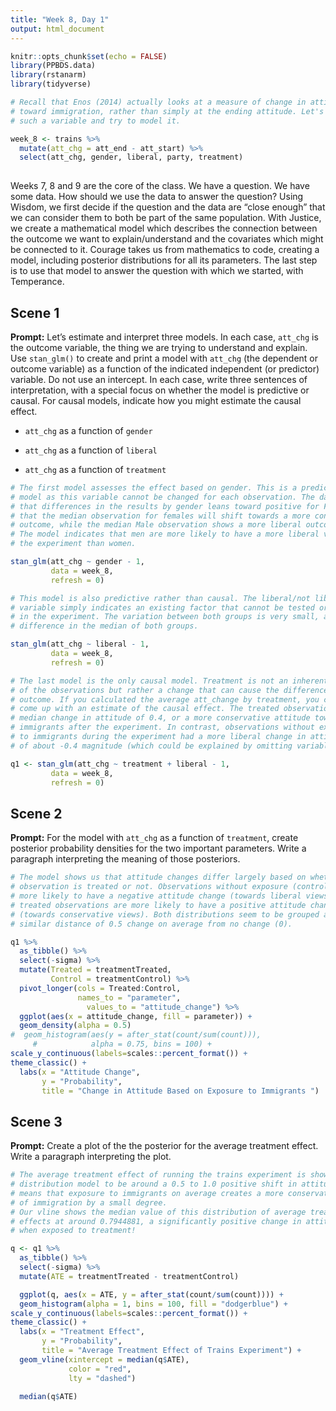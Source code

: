 ```yaml
---
title: "Week 8, Day 1"
output: html_document
---
```


```r
knitr::opts_chunk$set(echo = FALSE)
library(PPBDS.data)
library(rstanarm)
library(tidyverse)

# Recall that Enos (2014) actually looks at a measure of change in attitude
# toward immigration, rather than simply at the ending attitude. Let's create
# such a variable and try to model it.

week_8 <- trains %>% 
  mutate(att_chg = att_end - att_start) %>% 
  select(att_chg, gender, liberal, party, treatment)
  
```

Weeks 7, 8 and 9 are the core of the class. We have a question. We have some data. How should we use the data to answer the question? Using Wisdom, we first decide if the question and the data are "close enough" that we can consider them to both be part of the same population. With Justice, we create a mathematical model which describes the connection between the outcome we want to explain/understand and the covariates which might be connected to it. Courage takes us from mathematics to code, creating a model, including posterior distributions for all its parameters. The last step is to use that model to answer the question with which we started, with Temperance.




## Scene 1

**Prompt:** Let's estimate and interpret three models. In each case, `att_chg` is the outcome variable, the thing we are trying to understand and explain. Use `stan_glm()` to create and print a model with `att_chg` (the dependent or outcome variable) as a function of the indicated independent (or predictor) variable. Do not use an intercept. In each case, write three sentences of interpretation, with a special focus on whether the model is predictive or causal. For causal models, indicate how you might estimate the causal effect.

* `att_chg` as a function of `gender`


* `att_chg` as a function of `liberal`


* `att_chg` as a function of `treatment`

```r

# The first model assesses the effect based on gender. This is a predictive
# model as this variable cannot be changed for each observation. The data shows
# that differences in the results by gender leans toward positive for Female, or
# that the median observation for females will shift towards a more conservative
# outcome, while the median Male observation shows a more liberal outcome.
# The model indicates that men are more likely to have a more liberal view after
# the experiment than women.

stan_glm(att_chg ~ gender - 1,
         data = week_8,
         refresh = 0)

# This model is also predictive rather than causal. The liberal/not liberal 
# variable simply indicates an existing factor that cannot be tested or changed
# in the experiment. The variation between both groups is very small, at 0.1
# difference in the median of both groups.

stan_glm(att_chg ~ liberal - 1,
         data = week_8,
         refresh = 0)

# The last model is the only causal model. Treatment is not an inherent trait 
# of the observations but rather a change that can cause the difference in 
# outcome. If you calculated the average att_change by treatment, you could
# come up with an estimate of the causal effect. The treated observations had a
# median change in attitude of 0.4, or a more conservative attitude towards 
# immigrants after the experiment. In contrast, observations without exposure
# to immigrants during the experiment had a more liberal change in attitude
# of about -0.4 magnitude (which could be explained by omitting variables, etc).

q1 <- stan_glm(att_chg ~ treatment + liberal - 1,
         data = week_8,
         refresh = 0)
```


## Scene 2

**Prompt:** For the model with `att_chg` as a function of `treatment`, create posterior probability densities for the two important parameters. Write a paragraph interpreting the meaning of those posteriors. 

```r

# The model shows us that attitude changes differ largely based on whether the
# observation is treated or not. Observations without exposure (control) are
# more likely to have a negative attitude change (towards liberal views), while
# treated observations are more likely to have a positive attitude change
# (towards conservative views). Both distributions seem to be grouped at a 
# similar distance of 0.5 change on average from no change (0).

q1 %>%
  as_tibble() %>%
  select(-sigma) %>%
  mutate(Treated = treatmentTreated, 
         Control = treatmentControl) %>%
  pivot_longer(cols = Treated:Control,
               names_to = "parameter",
                 values_to = "attitude_change") %>%
  ggplot(aes(x = attitude_change, fill = parameter)) +
  geom_density(alpha = 0.5)
#  geom_histogram(aes(y = after_stat(count/sum(count))),              
     #            alpha = 0.75, bins = 100) +
scale_y_continuous(labels=scales::percent_format()) +
theme_classic() +
  labs(x = "Attitude Change",
       y = "Probability",
       title = "Change in Attitude Based on Exposure to Immigrants ")

```



## Scene 3

**Prompt:** Create a plot of the the posterior for the average treatment effect. Write a paragraph interpreting the plot.

```r

# The average treatment effect of running the trains experiment is shown in this
# distribution model to be around a 0.5 to 1.0 positive shift in attitude. This
# means that exposure to immigrants on average creates a more conservative view
# of immigration by a small degree.
# Our vline shows the median value of this distribution of average treatment 
# effects at around 0.7944881, a significantly positive change in attitude
# when exposed to treatment!

q <- q1 %>%
  as_tibble() %>%
  select(-sigma) %>%
  mutate(ATE = treatmentTreated - treatmentControl)

  ggplot(q, aes(x = ATE, y = after_stat(count/sum(count)))) +
  geom_histogram(alpha = 1, bins = 100, fill = "dodgerblue") +
scale_y_continuous(labels=scales::percent_format()) +
theme_classic() +
  labs(x = "Treatment Effect",
       y = "Probability",
       title = "Average Treatment Effect of Trains Experiment") +
  geom_vline(xintercept = median(q$ATE),
             color = "red",
             lty = "dashed")

  median(q$ATE)
```


